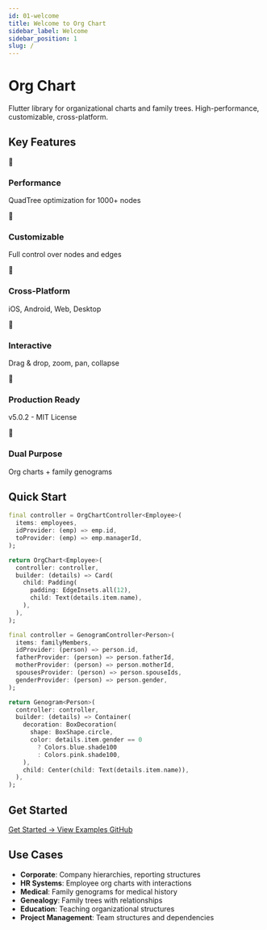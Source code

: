 ```yaml
---
id: 01-welcome
title: Welcome to Org Chart
sidebar_label: Welcome
sidebar_position: 1
slug: /
---
```



# Org Chart

Flutter library for organizational charts and family trees. High-performance, customizable, cross-platform.

## Key Features

<div className="feature-grid">
  <div className="feature-card">
    <span className="feature-icon">🚀</span>
    <h3>Performance</h3>
    <p>QuadTree optimization for 1000+ nodes</p>
  </div>
  
  <div className="feature-card">
    <span className="feature-icon">🎨</span>
    <h3>Customizable</h3>
    <p>Full control over nodes and edges</p>
  </div>
  
  <div className="feature-card">
    <span className="feature-icon">📱</span>
    <h3>Cross-Platform</h3>
    <p>iOS, Android, Web, Desktop</p>
  </div>
  
  <div className="feature-card">
    <span className="feature-icon">🔄</span>
    <h3>Interactive</h3>
    <p>Drag & drop, zoom, pan, collapse</p>
  </div>
  
  <div className="feature-card">
    <span className="feature-icon">💼</span>
    <h3>Production Ready</h3>
    <p>v5.0.2 - MIT License</p>
  </div>
  
  <div className="feature-card">
    <span className="feature-icon">🧬</span>
    <h3>Dual Purpose</h3>
    <p>Org charts + family genograms</p>
  </div>
</div>

## Quick Start

<Tabs>
  <TabItem value="orgchart" label="Organization Chart" default>

```dart
final controller = OrgChartController<Employee>(
  items: employees,
  idProvider: (emp) => emp.id,
  toProvider: (emp) => emp.managerId,
);

return OrgChart<Employee>(
  controller: controller,
  builder: (details) => Card(
    child: Padding(
      padding: EdgeInsets.all(12),
      child: Text(details.item.name),
    ),
  ),
);
```

  </TabItem>
  <TabItem value="genogram" label="Family Genogram">

```dart
final controller = GenogramController<Person>(
  items: familyMembers,
  idProvider: (person) => person.id,
  fatherProvider: (person) => person.fatherId,
  motherProvider: (person) => person.motherId,
  spousesProvider: (person) => person.spouseIds,
  genderProvider: (person) => person.gender,
);

return Genogram<Person>(
  controller: controller,
  builder: (details) => Container(
    decoration: BoxDecoration(
      shape: BoxShape.circle,
      color: details.item.gender == 0 
        ? Colors.blue.shade100 
        : Colors.pink.shade100,
    ),
    child: Center(child: Text(details.item.name)),
  ),
);
```

  </TabItem>
</Tabs>

## Get Started

<div className="cta-buttons">
  <a href="../2.0.0-getting-started/01-installation" className="cta-button primary">
    <span>Get Started →</span>
  </a>
  <a href="../6.0.0-examples/01-live-playground" className="cta-button secondary">
    <span>View Examples</span>
  </a>
  <a href="https://github.com/ahnaineh/org_chart" className="cta-button secondary">
    <span>GitHub</span>
  </a>
</div>

## Use Cases

- **Corporate**: Company hierarchies, reporting structures
- **HR Systems**: Employee org charts with interactions
- **Medical**: Family genograms for medical history
- **Genealogy**: Family trees with relationships
- **Education**: Teaching organizational structures
- **Project Management**: Team structures and dependencies

